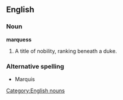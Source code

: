 ==English==
===Noun===
[[Category:English nouns]]
'''marquess'''
# A title of nobility, ranking beneath a duke.

===Alternative spelling===
* Marquis